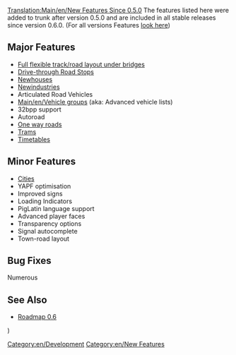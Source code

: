 [[Translation:Main/en/New Features Since 0.5.0]]
The features listed here were added to trunk after version 0.5.0 and are included in all stable releases since version 0.6.0.  (For all versions Features [[Category/en/New Features|look here]])

==Major Features==
* [[Main/en/New Bridges|Full flexible track/road layout under bridges]]
* [[Main/en/Drive-through Road Stops|Drive-through Road Stops]]
* [[Main/en/NewGRF Houses|Newhouses]]
* [[Main/en/NewGRF Industries|Newindustries]]
* Articulated Road Vehicles
* [[Main/en/Vehicle groups]] (aka: Advanced vehicle lists)
* 32bpp support
* Autoroad
* [[Main/en/Roadway construction#Building one-way roads|One way roads]]
* [[Main/en/Tramways|Trams]]
* [[Main/en/Timetable|Timetables]]

==Minor Features==
* [[Main/en/Towns#Cities|Cities]]
* YAPF optimisation
* Improved signs
* Loading Indicators
* PigLatin language support
* Advanced player faces
* Transparency options
* Signal autocomplete
* Town-road layout


==Bug Fixes==
Numerous

==See Also==
*[[Main/en/Roadmap 0.6|Roadmap 0.6]]

[[Category:en/Development]][[Category:en/New Features]])